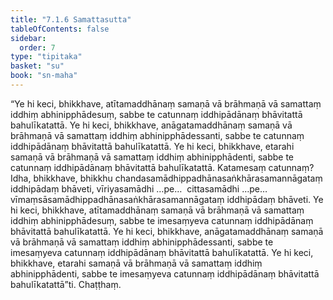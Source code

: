 ```yaml
---
title: "7.1.6 Samattasutta"
tableOfContents: false
sidebar:
  order: 7
type: "tipitaka"
basket: "su"
book: "sn-maha"
---
```



<DynamicBreadcrumb />

<Division number="818" book="sn-maha" bookNo="14" page="224">

<Paragraph number="1352" book="sn-maha">
“Ye hi keci, bhikkhave, atītamaddhānaṃ samaṇā vā brāhmaṇā vā samattaṃ iddhiṃ abhinipphādesuṃ, sabbe te catunnaṃ iddhipādānaṃ bhāvitattā bahulīkatattā. Ye hi keci, bhikkhave, anāgatamaddhānaṃ samaṇā vā brāhmaṇā vā samattaṃ iddhiṃ abhinipphādessanti, sabbe te catunnaṃ iddhipādānaṃ bhāvitattā bahulīkatattā. Ye hi keci, bhikkhave, etarahi samaṇā vā brāhmaṇā vā samattaṃ iddhiṃ abhinipphādenti, sabbe te catunnaṃ iddhipādānaṃ bhāvitattā bahulīkatattā.
</Paragraph>

<Paragraph number="1353" book="sn-maha">
Katamesaṃ catunnaṃ? Idha, bhikkhave, bhikkhu chandasamādhippadhānasaṅkhārasamannāgataṃ iddhipādaṃ bhāveti, vīriyasamādhi …pe…  cittasamādhi …pe…  vīmaṃsāsamādhippadhānasaṅkhārasamannāgataṃ iddhipādaṃ bhāveti. Ye hi keci, bhikkhave, atītamaddhānaṃ samaṇā vā brāhmaṇā vā samattaṃ iddhiṃ abhinipphādesuṃ, sabbe te imesaṃyeva catunnaṃ iddhipādānaṃ bhāvitattā bahulīkatattā. Ye hi keci, bhikkhave, anāgatamaddhānaṃ samaṇā vā brāhmaṇā vā samattaṃ iddhiṃ abhinipphādessanti, sabbe te imesaṃyeva catunnaṃ iddhipādānaṃ bhāvitattā bahulīkatattā. Ye hi keci, bhikkhave, etarahi samaṇā vā brāhmaṇā vā samattaṃ iddhiṃ abhinipphādenti, sabbe te imesaṃyeva catunnaṃ iddhipādānaṃ bhāvitattā bahulīkatattā”ti.

</Paragraph>
</Division>

<Paragraph number="1354" type="center" book="sn-maha">
Chaṭṭhaṃ.
</Paragraph>